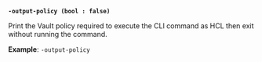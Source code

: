 <a id="standard-output-policy" />

**`-output-policy (bool : false)`**

Print the Vault policy required to execute the CLI command as HCL then exit
without running the command.

**Example**: `-output-policy`


